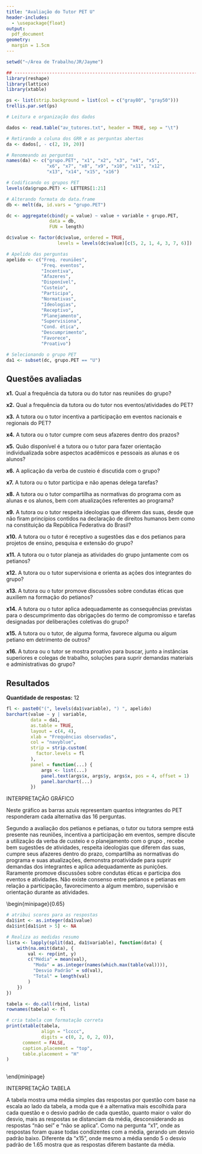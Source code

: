 ```yaml
---
title: "Avaliação do Tutor PET U"
header-includes:
  - \usepackage{float}
output: 
  pdf_document
geometry:
  margin = 1.5cm
---
```


```r

setwd("~/Área de Trabalho/JR/Jayme")

## ---------------------------------------------------------------------
library(reshape)
library(lattice)
library(xtable)

ps <- list(strip.background = list(col = c("gray80", "gray50")))
trellis.par.set(ps)

# Leitura e organização dos dados

dados <- read.table("av_tutores.txt", header = TRUE, sep = "\t")

# Retirando a coluna dos GRR e as perguntas abertas
da <- dados[, - c(2, 19, 20)]

# Renomeando as perguntas
names(da) <- c("grupo.PET", "x1", "x2", "x3", "x4", "x5",
               "x6", "x7", "x8", "x9", "x10", "x11", "x12",
               "x13", "x14", "x15", "x16")

# Codificando os grupos PET
levels(da$grupo.PET) <- LETTERS[1:21]

# Alterando formata do data.frame
db <- melt(da, id.vars = "grupo.PET")

dc <- aggregate(cbind(y = value) ~ value + variable + grupo.PET,
                data = db, 
                FUN = length)

dc$value <- factor(dc$value, ordered = TRUE,
                   levels = levels(dc$value)[c(5, 2, 1, 4, 3, 7, 6)])

# Apelido das perguntas
apelido <- c("Freq. reuniões", 
             "Freq. eventos", 
             "Incentiva", 
             "Afazeres", 
             "Disponível",
             "Custeio",
             "Participa",
             "Normativas",
             "Ideologias",
             "Receptivo",
             "Planejamento",
             "Supervisiona",
             "Cond. ética",
             "Descumprimento",
             "Favorece",
             "Proativo")

# Selecionando o grupo PET
da1 <- subset(dc, grupo.PET == "U")

```

## Questões avaliadas

**x1.** Qual a frequência da tutora ou do tutor nas reuniões do grupo?

**x2.** Qual a frequência da tutora ou do tutor nos eventos/atividades
do PET?

**x3.** A tutora ou o tutor incentiva a participação em eventos
nacionais e regionais do PET?

**x4.** A tutora ou o tutor cumpre com seus afazeres dentro dos prazos?

**x5.** Quão disponível é a tutora ou o tutor para fazer orientação
individualizada sobre aspectos acadêmicos e pessoais as alunas e os
alunos?

**x6.** A aplicação da verba de custeio é discutida com o grupo?

**x7.** A tutora ou o tutor participa e não apenas delega tarefas?

**x8.** A tutora ou o tutor compartilha as normativas do programa com as
alunas e os alunos, bem com atualizações referentes ao programa?

**x9.** A tutora ou o tutor respeita ideologias que diferem das suas,
desde que não firam princípios contidos na declaração de direitos
humanos bem como na constituição da República Federativa do Brasil?

**x10.** A tutora ou o tutor é receptivo a sugestões das e dos petianos 
para projetos de ensino, pesquisa e extensão do grupo?

**x11.** A tutora ou o tutor planeja as atividades do grupo juntamente
com os petianos?

**x12.** A tutora ou o tutor supervisiona e orienta as ações dos
integrantes do grupo?

**x13.** A tutora ou o tutor promove discussões sobre condutas éticas
que auxiliem na formação do petianos?

**x14.** A tutora ou o tutor aplica adequadamente as consequências
previstas para o descumprimento das obrigações do termo de compromisso e
tarefas designadas por deliberações coletivas do grupo?

**x15.** A tutora ou o tutor, de alguma forma, favorece alguma ou algum
petiano em detrimento de outros?

**x16.** A tutora ou o tutor se mostra proativo para buscar, junto a
instâncias superiores e colegas de trabalho, soluções para suprir
demandas materiais e administrativas do grupo?

\pagebreak

## Resultados

**Quantidade de respostas:** 12

```r

fl <- paste0("(", levels(da1$variable), ") ", apelido)
barchart(value ~ y | variable,
         data = da1,
         as.table = TRUE,
         layout = c(4, 4),
         xlab = "Frequências observadas",
         col = "navyblue",
         strip = strip.custom(
           factor.levels = fl  
         ),
         panel = function(...) { 
             args <- list(...)
             panel.text(args$x, args$y, args$x, pos = 4, offset = 1)
             panel.barchart(...)
         })

```

INTERPRETAÇÃO GRÁFICO

Neste gráfico as barras azuis representam quantos integrantes do PET 
responderam cada alternativa das 16 perguntas.

Segundo a avaliação dos petianos e petianas, o tutor ou tutora sempre 
está presente nas reuniões, incentiva a participação em eventos, sempre
discute a utilização da verba de custeio e o planejamento com o grupo
, recebe bem sugestões de atividades, respeita ideologias que diferem 
das suas, cumpre seus afazeres dentro do prazo, compartilha as 
normativas do programa e suas atualizações, demonstra proatividade para
suprir demandas dos integrantes e aplica adequadamente as punições. 
Raramente promove discussões sobre condutas éticas e participa dos 
eventos e atividades. 
Não existe consenso entre petianos e petianas em relação a participação,
favorecimento a algum membro, supervisão e orientação durante as 
atividades.

\begin{minipage}{0.65\textwidth}

```r

# atribui scores para as respostas
da1$int <- as.integer(da1$value)
da1$int[da1$int > 5] <- NA

# Realiza as medidas resumo
lista <- lapply(split(da1, da1$variable), function(data) {
    with(na.omit(data), {
        val <- rep(int, y)
        c("Média" = mean(val),
          "Moda" = as.integer(names(which.max(table(val)))),
          "Desvio Padrão" = sd(val),
          "Total" = length(val)
        )
    })    
})

tabela <- do.call(rbind, lista)
rownames(tabela) <- fl

# cria tabela com formatação correta
print(xtable(tabela,
             align = "lcccc",
             digits = c(0, 2, 0, 2, 0)),
      comment = FALSE,
      caption.placement = "top",
      table.placement = "H"
)
      
```

\end{minipage}
\begin{minipage}{0.35\textwidth}

\footnotesize
Para a construção da tabela, assumiu-se valores de 1 a 5 para os pontos
da escala sendo:

\begin{itemize}
\tightlist
\item
  Valor 1 para alternativa sempre;
\item
  Valor 2 para alternativa frequentemente;
\item
  Valor 3 para alternativa às vezes;
\item
  Valor 4 para alternativa raramente;
\item
  Valor 5 para alternativa nunca.
\end{itemize}

As estatísticas apresentadas são:

\begin{itemize}
\tightlist
\item
  Média: Média aritmética dos pontos da escala;
\item
  Moda: Classe de maior frequência;
\item
  Desvio padrão: Representa a variabilidade das respostas;
\item
  Total: Total de respostas válidas.
\end{itemize}

{\bf Obs.:} as alternativas não sei e não se aplica foram
desconsideradas

\end{minipage}

INTERPRETAÇÃO TABELA

A tabela mostra uma média simples das respostas por questão com base na
escala ao lado da tabela, a moda que é a alternativa mais escolhida para
cada questão e o desvio padrão de cada questão, quanto maior o valor do 
desvio, mais as respostas se distanciam da média, desconsiderando as 
respostas "não sei" e "não se aplica".
Como na pergunta "x1", onde as respostas foram quase todas condizentes 
com a média, gerando um desvio padrão baixo. Diferente da "x15", onde 
mesmo a média sendo 5 o desvio padrão de 1.65 mostra que as respostas
diferem bastante da média.